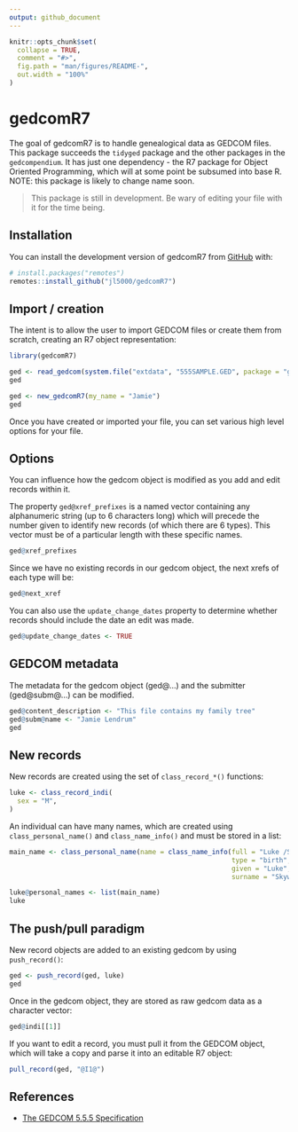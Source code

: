 ```yaml
---
output: github_document
---
```


<!-- README.md is generated from README.Rmd. Please edit that file -->

```r
knitr::opts_chunk$set(
  collapse = TRUE,
  comment = "#>",
  fig.path = "man/figures/README-",
  out.width = "100%"
)
```

# gedcomR7

<!-- badges: start -->
<!-- badges: end -->

The goal of gedcomR7 is to handle genealogical data as GEDCOM files. This package succeeds the `tidyged` package and the other packages in the `gedcompendium`. It has just one dependency - the R7 package for Object Oriented Programming, which will at some point be subsumed into base R. NOTE: this package is likely to change name soon.

> This package is still in development. Be wary of editing your file with it for the time being.

## Installation

You can install the development version of gedcomR7 from [GitHub](https://github.com/) with:

``` r
# install.packages("remotes")
remotes::install_github("jl5000/gedcomR7")
```

## Import / creation

The intent is to allow the user to import GEDCOM files or create them from scratch, creating an R7 object representation:

```r
library(gedcomR7)

ged <- read_gedcom(system.file("extdata", "555SAMPLE.GED", package = "gedcomR7"))
ged

ged <- new_gedcomR7(my_name = "Jamie")
ged
```

Once you have created or imported your file, you can set various high level options for your file. 

## Options

You can influence how the gedcom object is modified as you add and edit records within it. 

The property `ged@xref_prefixes` is a named vector containing any alphanumeric string (up to 6 characters long) which will precede the number given to identify new records (of which there are 6 types). This vector must be of a particular length with these specific names.

```r
ged@xref_prefixes
```

Since we have no existing records in our gedcom object, the next xrefs of each type will be:

```r
ged@next_xref
```

You can also use the `update_change_dates` property to determine whether records should include the date an edit was made.

```r
ged@update_change_dates <- TRUE
```

## GEDCOM metadata

The metadata for the gedcom object (ged@...) and the submitter (ged@subm@...) can be modified.

```r
ged@content_description <- "This file contains my family tree"
ged@subm@name <- "Jamie Lendrum"
ged
```

## New records

New records are created using the set of `class_record_*()` functions:

```r
luke <- class_record_indi(
  sex = "M",
)
```

An individual can have many names, which are created using `class_personal_name()` and `class_name_info()` and must be stored in a list:

```r
main_name <- class_personal_name(name = class_name_info(full = "Luke /Skywalker/",
                                                        type = "birth",
                                                        given = "Luke",
                                                        surname = "Skywalker"))

luke@personal_names <- list(main_name) 
luke
```

## The push/pull paradigm

New record objects are added to an existing gedcom by using `push_record()`:

```r
ged <- push_record(ged, luke)
ged
```

Once in the gedcom object, they are stored as raw gedcom data as a character vector:

```r
ged@indi[[1]]
```

If you want to edit a record, you must pull it from the GEDCOM object, which will take a copy and parse it into an editable R7 object:

```r
pull_record(ged, "@I1@")
```

## References

* [The GEDCOM 5.5.5 Specification](https://www.gedcom.org/gedcom.html)
